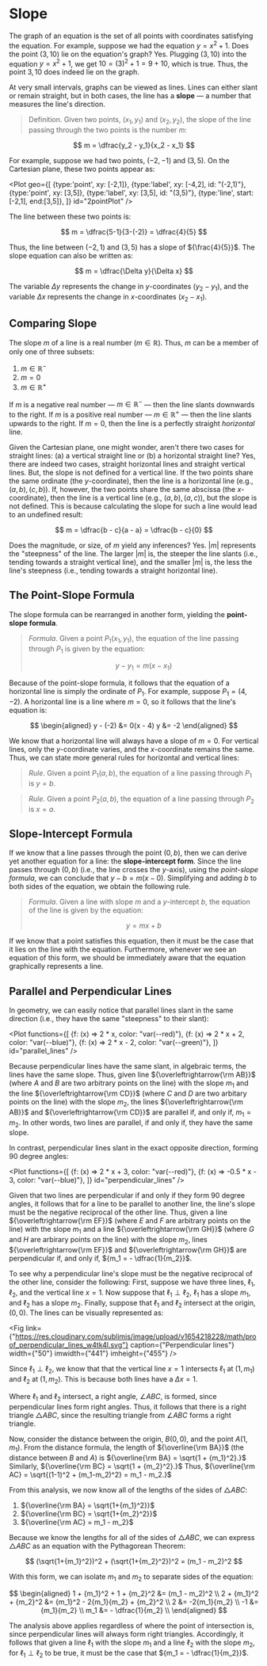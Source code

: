 # Slope

The graph of an equation is the set of all points with coordinates
satisfying the equation. For example, suppose we had the equation
${y = x^2 + 1}$. Does the point ${(3,10)}$ lie on the equation's graph?
Yes. Plugging ${(3,10)}$ into the equation ${y = x^2 + 1}$, we get
${10 = (3)^2 + 1 = 9 + 10}$, which is true. Thus, the point ${3,10}$ does
indeed lie on the graph.

At very small intervals, graphs can be viewed as lines. Lines can either
slant or remain straight, but in both cases, the line has a **slope**
&mdash; a number that measures the line's direction.

> Definition. Given two points, ${(x_1, y_1)}$ and ${(x_2, y_2)}$, the
> slope of the line passing through the two points is the number $m$:

$$
	m = \dfrac{y_2 - y_1}{x_2 - x_1}
$$

For example, suppose we had two points, ${(-2,-1)}$ and ${(3,5)}$. On the
Cartesian plane, these two points appear as:

<Plot
	geo={[
		{type:'point', xy: [-2,1]},
		{type:'label', xy: [-4,2], id: "(-2,1)"},
		{type:'point', xy: [3,5]},
		{type:'label', xy: [3,5], id: "(3,5)"},
		{type:'line', start: [-2,1], end:[3,5]},
	]}
	id="2pointPlot"
/>

The line between these two points is:

$$
	m = \dfrac{5-1}{3-(-2)} = \dfrac{4}{5}
$$

Thus, the line between ${(-2,1)}$ and ${(3,5)}$ has a slope of
${\frac{4}{5}}$. The slope equation can also be written as:

$$
	m = \dfrac{\Delta y}{\Delta x}
$$

The variable $\Delta y$ represents the change in $y$-coordinates
(${y_2 - y_1}$), and the variable $\Delta x$ represents the change in
$x$-coordinates (${x_2 - x_1}$).

## Comparing Slope

The slope $m$ of a line is a real number (${m \in \mathbb{R}}$). Thus, $m$
can be a member of only one of three subsets:

1. ${m \in \mathbb{R}^-}$
2. ${m = 0}$
3. ${m \in \mathbb{R}^+}$

If $m$ is a negative real number &mdash; ${m \in \mathbb{R}^-}$ &mdash;
then the line slants downwards to the right. If $m$ is a positive real
number &mdash; ${m \in \mathbb{R}^+}$ &mdash; then the line slants upwards
to the right. If ${m = 0}$, then the line is a perfectly straight
_horizontal_ line.

Given the Cartesian plane, one might wonder, aren't there two cases for
straight lines: (a) a vertical straight line or (b) a horizontal straight
line? Yes, there are indeed two cases, straight horizontal lines and
straight vertical lines. But, the slope is not defined for a vertical line.
If the two points share the same ordinate (the ${y \text{-coordinate}}$),
then the line is a horizontal line (e.g., ${(a,b), (c,b)}$). If, however,
the two points share the same abscissa (the ${x \text{-coordinate}}$), then
the line is a vertical line (e.g., ${(a,b), (a,c)}$), but the slope is not
defined. This is because calculating the slope for such a line would lead
to an undefined result:

$$
	m = \dfrac{b - c}{a - a} = \dfrac{b - c}{0}
$$

Does the magnitude, or size, of $m$ yield any inferences? Yes.
${\lvert m \rvert }$ represents the "steepness" of the line. The larger
${\lvert m \rvert }$ is, the steeper the line slants (i.e., tending towards
a straight vertical line), and the smaller ${\lvert m \rvert }$ is, the
less the line's steepness (i.e., tending towards a straight horizontal
line).

## The Point-Slope Formula

The slope formula can be rearranged in another form, yielding the
**point-slope formula**.

> _Formula_. Given a point $P_1{(x_1, y_1)}$, the equation of the line
> passing through ${P_1}$ is given by the equation:
>
> $$
> 	y - y_1 = m(x - x_1)
> $$

Because of the point-slope formula, it follows that the equation of a
horizontal line is simply the ordinate of ${P_1}$. For example, suppose
${P_1 = (4, -2)}$. A horizontal line is a line where ${m = 0}$, so it
follows that the line's equation is:

$$
	\begin{aligned}
		y - (-2) &= 0(x - 4)
		y &= -2
	\end{aligned}
$$

We know that a horizontal line will always have a slope of ${m = 0}$. For
vertical lines, only the $y$-coordinate varies, and the $x$-coordinate
remains the same. Thus, we can state more general rules for horizontal and
vertical lines:

> _Rule_. Given a point ${P_1(a,b)}$, the equation of a line passing
> through ${P_1}$ is ${y = b}$.

> _Rule_. Given a point ${P_2(a,b)}$, the equation of a line passing
> through ${P_2}$ is ${x = a}$.

## Slope-Intercept Formula

If we know that a line passes through the point ${(0,b)}$, then we can
derive yet another equation for a line: the **slope-intercept form**. Since
the line passes through ${(0,b)}$ (i.e., the line crosses the $y$-axis),
using the _point-slope formula_, we can conclude that ${y - b = m(x-0)}$.
Simplifying and adding $b$ to both sides of the equation, we obtain the
following rule.

> _Formula_. Given a line with slope $m$ and a $y$-intercept $b$, the
> equation of the line is given by the equation:
>
> $$
> 	y = mx + b
> $$

If we know that a point satisfies this equation, then it must be the case
that it lies on the line with the equation. Furthermore, whenever we see an
equation of this form, we should be immediately aware that the equation
graphically represents a line.

## Parallel and Perpendicular Lines

In geometry, we can easily notice that parallel lines slant in the same
direction (i.e., they have the same "steepness" to their slant):

<Plot
	functions={[
		{f: (x) => 2 * x, color: "var(--red)"},
		{f: (x) => 2 * x + 2, color: "var(--blue)"},
		{f: (x) => 2 * x - 2, color: "var(--green)"},
	]}
	id="parallel_lines"
/>

Because perpendicular lines have the same slant, in algebraic terms, the
lines have the same slope. Thus, given line ${\overleftrightarrow{\rm AB}}$
(where $A$ and $B$ are two arbitrary points on the line) with the slope
$m_1$ and the line ${\overleftrightarrow{\rm CD}}$ (where $C$ and $D$ are
two arbitary points on the line) with the slope $m_2$, the lines
${\overleftrightarrow{\rm AB}}$ and ${\overleftrightarrow{\rm CD}}$ are
parallel if, and only if, ${m_1 = m_2}$. In other words, two lines are
parallel, if and only if, they have the same slope.

In contrast, perpendicular lines slant in the exact opposite direction,
forming 90 degree angles:

<Plot
	functions={[
		{f: (x) => 2 * x + 3, color: "var(--red)"},
		{f: (x) => -0.5 * x - 3, color: "var(--blue)"},
	]}
	id="perpendicular_lines"
/>

Given that two lines are perpendicular if and only if they form 90 degree
angles, it follows that for a line to be parallel to another line, the
line's slope must be the negative reciprocal of the other line. Thus, given
a line ${\overleftrightarrow{\rm EF}}$ (where $E$ and $F$ are arbitrary
points on the line) with the slope $m_1$ and a line
${\overleftrightarrow{\rm GH}}$ (where $G$ and $H$ are arbirary points on
the line) with the slope $m_2$, lines ${\overleftrightarrow{\rm EF}}$ and
${\overleftrightarrow{\rm GH}}$ are perpendicular if, and only if,
${m_1 = - \dfrac{1}{m_2}}$.

To see why a perpendicular line's slope must be the negative reciprocal of
the other line, consider the following: First, suppose we have three lines,
$\ell_1$, $\ell_2$, and the vertical line ${x = 1}$. Now suppose that
${\ell_1 \perp \ell_2}$, ${\ell_1}$ has a slope ${m_1}$, and ${\ell_2}$ has
a slope ${m_2}$. Finally, suppose that ${\ell_1}$ and ${\ell_2}$ intersect
at the origin, ${(0,0)}$. The lines can be visually represented as:

<Fig
	link={"https://res.cloudinary.com/sublimis/image/upload/v1654218228/math/proof_perpendicular_lines_w4tk4l.svg"}
	caption={"Perpendicular lines"}
	width={"50"}
	imwidth={"441"}
	imheight={"455"}
/>


Since ${\ell_1 \perp \ell_2}$, we know that that the vertical line
${x = 1}$ intersects ${\ell_1}$ at ${(1, m_1)}$ and ${\ell_2}$ at
${(1,m_2).}$ This is because both lines have a ${\Delta x = 1.}$

Where ${\ell_1}$ and ${\ell_2}$ intersect, a right angle, ${\angle ABC}$,
is formed, since perpendicular lines form right angles. Thus, it follows
that there is a right triangle ${\triangle ABC,}$ since the resulting
triangle from ${\angle ABC}$ forms a right triangle.

Now, consider the distance between the origin, ${B(0,0)}$, and the point
${A(1,m_1)}$. From the distance formula, the length of
${\overline{\rm BA}}$ (the distance between $B$ and $A$) is
${\overline{\rm BA} = \sqrt{1 + {m_1}^2}.}$ Similarly,
${\overline{\rm BC} = \sqrt{1 + {m_2}^2}.}$ Thus,
${\overline{\rm AC} = \sqrt{(1-1)^2 + (m_1-m_2)^2} = m_1 - m_2.}$

From this analysis, we now know all of the lengths of the sides of
${\triangle ABC}$:

1. ${\overline{\rm BA} = \sqrt{1+{m_1}^2}}$
2. ${\overline{\rm BC} = \sqrt{1+{m_2}^2}}$
3. ${\overline{\rm AC} = m_1 - m_2}$

Because we know the lengths for all of the sides of ${\triangle ABC,}$ we
can express ${\triangle ABC}$ as an equation with the Pythagorean Theorem:

$$
	(\sqrt{1+{m_1}^2})^2 + (\sqrt{1+{m_2}^2})^2 = (m_1 - m_2)^2
$$

With this form, we can isolate ${m_1}$ and ${m_2}$ to separate sides of the
equation:

$$
	\begin{aligned}
		1 + {m_1}^2 + 1 + {m_2}^2 &= (m_1 - m_2)^2 \\
		2 + {m_1}^2 + {m_2}^2 &= {m_1}^2 - 2{m_1}{m_2} + {m_2}^2 \\
		2 &= -2{m_1}{m_2} \\
		-1 &= {m_1}{m_2} \\
		m_1 &= - \dfrac{1}{m_2} \\
	\end{aligned}
$$

The analysis above applies regardless of where the point of intersection
is, since perpendicular lines will always form right triangles.
Accordingly, it follows that given a line ${\ell_1}$ with the slope ${m_1}$
and a line ${\ell_2}$ with the slope ${m_2}$, for ${\ell_1 \perp \ell_2}$
to be true, it must be the case that ${m_1 = - \dfrac{1}{m_2}}$.
